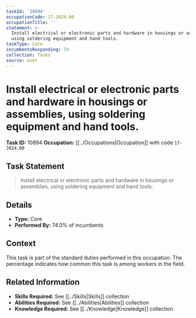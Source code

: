 ```yaml
---
taskId: '10894'
occupationCode: 17-3024.00
occupationTitle: ''
statement: >-
  Install electrical or electronic parts and hardware in housings or assemblies,
  using soldering equipment and hand tools.
taskType: Core
incumbentsResponding: 74
collection: Tasks
source: onet
---
```

# Install electrical or electronic parts and hardware in housings or assemblies, using soldering equipment and hand tools.

**Task ID:** 10894
**Occupation:** [[../Occupations|Occupation]] with code `17-3024.00`

## Task Statement

> Install electrical or electronic parts and hardware in housings or assemblies, using soldering equipment and hand tools.

## Details

- **Type:** Core
- **Performed By:** 74.0% of incumbents

## Context

This task is part of the standard duties performed in this occupation. The percentage indicates how common this task is among workers in the field.

## Related Information

- **Skills Required:** See [[../Skills|Skills]] collection
- **Abilities Required:** See [[../Abilities|Abilities]] collection
- **Knowledge Required:** See [[../Knowledge|Knowledge]] collection
